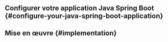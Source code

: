 
<GuideTip />

## Configurer votre application Java Spring Boot \{#configure-your-java-spring-boot-application}

<ConfigureApplication />

## Mise en œuvre \{#implementation}

<Implementation />

